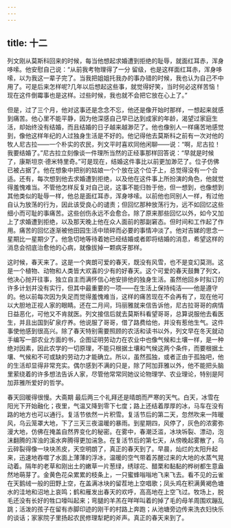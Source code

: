 ```yaml
---
---
---
```

title: 十二
---




列文刚从莫斯科回来的时候，每当他想起求婚遭到拒绝的耻辱，就面红耳赤，浑身哆嗦。他安慰自己说：“从前我考物理得了一分 留级，也是这样面红耳赤，浑身哆嗦，以为我这一辈子完了。当我把姐姐托我办的事办错的时候，我也认为自己不中用了。可是后来怎样呢?几年以后想起这些事，就觉得好笑，当时何必这样苦恼！现在这件倒霉事也是这样。过些时候，我也就不会把它放在心上了。”

但是，过了三个月，他对这事还是念念不忘，他还是像开始时那样，一想起来就感到痛苦。他心里不能平静，因为他深感自己早已达到成家的年龄，渴望过家庭生活，却始终没有结婚，而且结婚的日子越来越渺茫了。他也像别人一样痛苦地感觉到，像他这样年纪的人过独身生活是不好的。他记得他去莫斯科之前有一次对他的牧人尼古拉——一个朴实的农民，列文平时喜欢同他闲聊——说：“啊，尼古拉！我要结婚了。”尼古拉立刻像谈一件理所当然的正经事那样回答说：“早就是时候了，康斯坦京·德米特里奇。”可是现在，结婚这件事比以前更加渺茫了。位子仿佛已被占据了。他在想象中把别的姑娘一个个放在这个位子上，总觉得没有一个合适。还有，每次想到他去求婚遭到拒绝，以及他在这件事上所扮演的角色，他就觉得羞愧难当。不管他怎样反复对自己说，这事不能归咎于他，但一想到，也像想到其他类似的耻辱一样，他总是面红耳赤，浑身哆嗦。以前他也同别人一样，有过他自认为放荡的行为，因此该受良心的谴责；但回忆那种放荡行为，远不如回忆这些细小而可耻的事痛苦。这些创伤永远不会愈合。除了原来那些回忆以外，如今又加上了求婚遭到拒绝，以及那天晚上他在众人面前的那副窘态。但时间和工作起了作用。痛苦的回忆逐渐被他田园生活中琐碎而必要的事情冲淡了。他对吉娣的思念一星期比一星期少了。他急切地等待着她已经结婚或者即将结婚的消息，希望这样的消息会彻底治愈他的心病，就像拔掉一颗病牙那样。

这时候，春天来了。这是一个爽朗可爱的春天，既没有风雪，也不是变幻莫测。这是一个植物、动物和人类皆大欢喜的少有的好春天。这个可爱的春天鼓舞了列文，他决心抛开往事，独立自主而满怀信心地安排他的独身生活。虽然他回乡时拟订的许多计划并没有实行，但其中最重要的一项——在生活上保持纯洁——他是遵守的。他以前每次因为失足而觉得羞愧难当，这样的痛苦现在不会再有了，现在他可以大胆地正视人家的眼睛。还在二月间，玛丽雅就来信告诉他，尼古拉哥哥的病情日益恶化，可他又不肯就医。列文接信后就去莫斯科看望哥哥，总算说服他去看医生，并且出国到矿泉疗养。他说服了哥哥，借了路费给他，并没有惹他生气。这件事使他感到很高兴。除了春天特别需要照顾的农活和读书以外，列文早在冬天就动手编写一部农业方面的书，企图证明劳动力在农业中也像气候和土壤一样，是一种绝对因素，因此农学的一切原理，不能只根据土壤和气候这两个条件，而要根据土壤、气候和不可或缺的劳动力才能确立。所以，虽然孤独，或者正由于孤独吧，他的生活却显得非常充实。偶尔感到不满的只是，除了阿加菲雅以外，他不能把头脑里萦绕着的许多想法告诉人家，尽管他常常同她议论物理学、农业理论，特别是阿加菲雅所爱好的哲学。

春天回暖得很慢。大斋期 最后两三个礼拜还是晴朗而严寒的天气。白天，冰雪在阳光下开始融化；夜里，气温又降到零下七度；路上还结着厚厚的冰，马车在没有路的地方也可以通行。复活节依然一片积雪。复活节后的第二天，忽然吹来一阵暖风，乌云笼罩大地，下了三天三夜温暖的暴雨。到星期四，风停了，灰色的浓雾弥漫大地，仿佛在掩盖自然界变化的秘密。在雾中，春潮泛滥，冰块坼裂、漂动，泡沫翻腾的浑浊的溪水奔腾得更加湍急。在复活节后的第七天，从傍晚起雾散了，乌云碎裂得像一块块羔皮，天空明朗了，真正的春天到了。早晨，灿烂的太阳升起来，迅速地吞噬了水面上薄薄的浮冰，温暖的空气带着苏醒过来的大地的水蒸气晃动着。隔年的老草和刚出土的嫩草一片葱绿，绣球花、醋栗和黏黏的桦树都生意盎然地萌芽了。金黄色花朵累累的枝条上，一只蜜蜂嗡嗡地飞来飞去。看不见的云雀在天鹅绒一般的田野上空，在盖满冰块的留茬地上空唱歌；凤头鸡在积满黄褐色塘水的洼地和沼地上哀鸣；鹤和雁发出春天的欢呼，高高地在上空飞过。牧场上，脱毛还没有长好的牲口嚎叫起来；弯腿的羊羔在咩咩叫着的掉了毛的母羊周围欢蹦乱跳；活泼的孩子在留有赤脚印迹的刚干的村路上奔跑；从池塘旁边传来洗衣妇快乐的谈话；家家院子里扬起农民修理犁耙的斧声。真正的春天来到了。